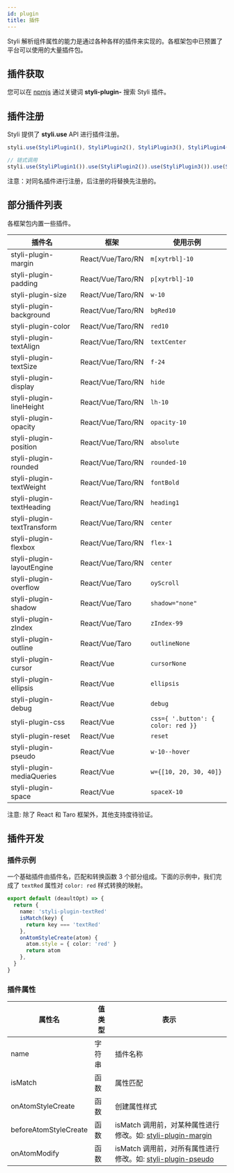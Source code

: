 ```yaml
---
id: plugin
title: 插件
---
```


Styli 解析组件属性的能力是通过各种各样的插件来实现的。各框架包中已预置了平台可以使用的大量插件包。

## 插件获取

您可以在 [npmjs](https://www.npmjs.com/search?q=styli-plugin-) 通过关键词 **styli-plugin-** 搜索 Styli 插件。

## 插件注册

Styli 提供了 **styli.use** API 进行插件注册。

```ts
styli.use(StyliPlugin1(), StyliPlugin2(), StyliPlugin3(), StyliPlugin4())

// 链式调用
styli.use(StyliPlugin1()).use(StyliPlugin2()).use(StyliPlugin3()).use(StyliPlugin4())
```

注意：对同名插件进行注册，后注册的将替换先注册的。

## 部分插件列表

各框架包内置一些插件。

| 插件名                     | 框架              | 使用示例                           |
| -------------------------- | ----------------- | ---------------------------------- |
| styli-plugin-margin        | React/Vue/Taro/RN | `m[xytrbl]-10`                     |
| styli-plugin-padding       | React/Vue/Taro/RN | `p[xytrbl]-10`                     |
| styli-plugin-size          | React/Vue/Taro/RN | `w-10`                             |
| styli-plugin-background    | React/Vue/Taro/RN | `bgRed10`                          |
| styli-plugin-color         | React/Vue/Taro/RN | `red10`                            |
| styli-plugin-textAlign     | React/Vue/Taro/RN | `textCenter`                       |
| styli-plugin-textSize      | React/Vue/Taro/RN | `f-24`                             |
| styli-plugin-display       | React/Vue/Taro/RN | `hide`                             |
| styli-plugin-lineHeight    | React/Vue/Taro/RN | `lh-10`                            |
| styli-plugin-opacity       | React/Vue/Taro/RN | `opacity-10`                       |
| styli-plugin-position      | React/Vue/Taro/RN | `absolute`                         |
| styli-plugin-rounded       | React/Vue/Taro/RN | `rounded-10`                       |
| styli-plugin-textWeight    | React/Vue/Taro/RN | `fontBold`                         |
| styli-plugin-textHeading   | React/Vue/Taro/RN | `heading1`                         |
| styli-plugin-textTransform | React/Vue/Taro/RN | `center`                           |
| styli-plugin-flexbox       | React/Vue/Taro/RN | `flex-1`                           |
| styli-plugin-layoutEngine  | React/Vue/Taro/RN | `center`                           |
| styli-plugin-overflow      | React/Vue/Taro    | `oyScroll`                         |
| styli-plugin-shadow        | React/Vue/Taro    | `shadow="none"`                    |
| styli-plugin-zIndex        | React/Vue/Taro    | `zIndex-99`                        |
| styli-plugin-outline       | React/Vue/Taro    | `outlineNone`                      |
| styli-plugin-cursor        | React/Vue         | `cursorNone`                       |
| styli-plugin-ellipsis      | React/Vue         | `ellipsis`                         |
| styli-plugin-debug         | React/Vue         | `debug`                            |
| styli-plugin-css           | React/Vue         | `css={ '.button': { color: red }}` |
| styli-plugin-reset         | React/Vue         | `reset`                            |
| styli-plugin-pseudo        | React/Vue         | `w-10--hover`                      |
| styli-plugin-mediaQueries  | React/Vue         | `w={[10, 20, 30, 40]}`             |
| styli-plugin-space         | React/Vue         | `spaceX-10`                        |

注意: 除了 React 和 Taro 框架外，其他支持度待验证。

## 插件开发

### 插件示例

一个基础插件由插件名，匹配和转换函数 3 个部分组成。下面的示例中，我们完成了 `textRed` 属性对 `color: red` 样式转换的映射。

```ts
export default (deaultOpt) => {
  return {
    name: 'styli-plugin-textRed'
    isMatch(key) {
      return key === 'textRed'
    },
    onAtomStyleCreate(atom) {
      atom.style = { color: 'red' }
      return atom
    },
  }
}
```

### 插件属性

| 属性名                | 值类型 | 表示                                                                                                                                       |
| --------------------- | ------ | ------------------------------------------------------------------------------------------------------------------------------------------ |
| name                  | 字符串 | 插件名称                                                                                                                                   |
| isMatch               | 函数   | 属性匹配                                                                                                                                   |
| onAtomStyleCreate     | 函数   | 创建属性样式                                                                                                                               |
| beforeAtomStyleCreate | 函数   | isMatch 调用前，对某种属性进行修改。如: [styli-plugin-margin](https://github.com/forsigner/styli/tree/master/packages/styli-plugin-margin) |
| onAtomModify          | 函数   | isMatch 调用前，对所有属性进行修改。如: [styli-plugin-pseudo](https://github.com/forsigner/styli/tree/master/packages/styli-plugin-pseudo) |
